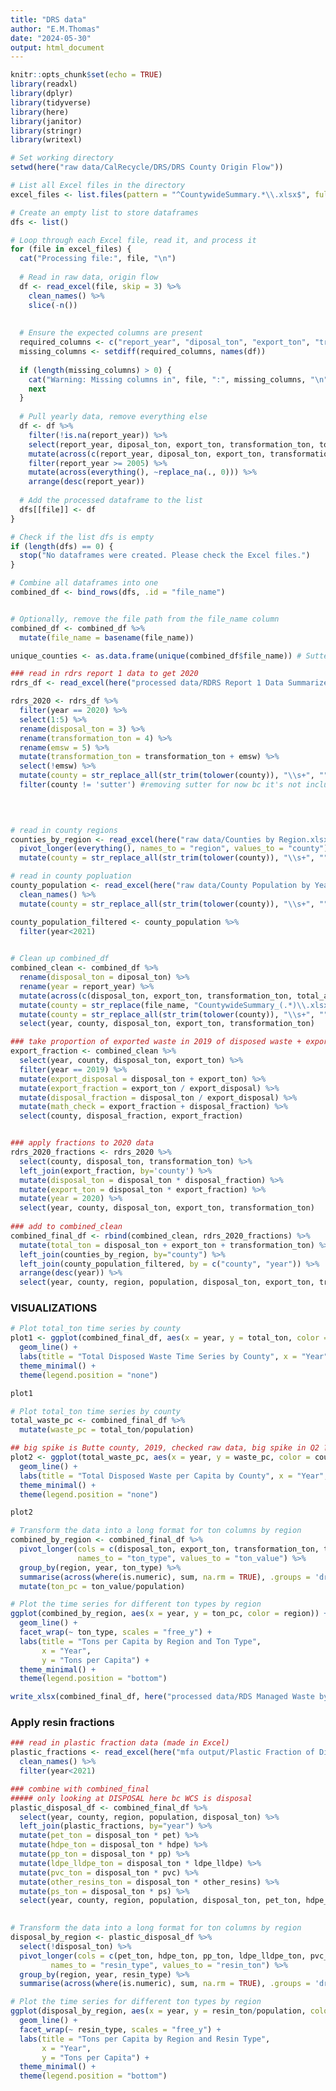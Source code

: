 ```yaml
---
title: "DRS data"
author: "E.M.Thomas"
date: "2024-05-30"
output: html_document
---
```


```r
knitr::opts_chunk$set(echo = TRUE)
library(readxl)
library(dplyr)
library(tidyverse)
library(here)
library(janitor)
library(stringr)
library(writexl)
```


```r
# Set working directory
setwd(here("raw data/CalRecycle/DRS/DRS County Origin Flow"))

# List all Excel files in the directory
excel_files <- list.files(pattern = "^CountywideSummary.*\\.xlsx$", full.names = TRUE)

# Create an empty list to store dataframes
dfs <- list()

# Loop through each Excel file, read it, and process it
for (file in excel_files) {
  cat("Processing file:", file, "\n")
  
  # Read in raw data, origin flow
  df <- read_excel(file, skip = 3) %>%
    clean_names() %>%
    slice(-n())
  
  
  # Ensure the expected columns are present
  required_columns <- c("report_year", "diposal_ton", "export_ton", "transformation_ton", "total_adc")
  missing_columns <- setdiff(required_columns, names(df))
  
  if (length(missing_columns) > 0) {
    cat("Warning: Missing columns in", file, ":", missing_columns, "\n")
    next
  }
  
  # Pull yearly data, remove everything else
  df <- df %>% 
    filter(!is.na(report_year)) %>%
    select(report_year, diposal_ton, export_ton, transformation_ton, total_adc) %>%
    mutate(across(c(report_year, diposal_ton, export_ton, transformation_ton, total_adc), ~as.numeric(.))) %>%
    filter(report_year >= 2005) %>%
    mutate(across(everything(), ~replace_na(., 0))) %>%
    arrange(desc(report_year))
  
  # Add the processed dataframe to the list
  dfs[[file]] <- df
}

# Check if the list dfs is empty
if (length(dfs) == 0) {
  stop("No dataframes were created. Please check the Excel files.")
}

# Combine all dataframes into one
combined_df <- bind_rows(dfs, .id = "file_name")


# Optionally, remove the file path from the file_name column
combined_df <- combined_df %>%
  mutate(file_name = basename(file_name))
```


```r
unique_counties <- as.data.frame(unique(combined_df$file_name)) # Sutter is missing, checked raw data, there is no record... 
```


```r
### read in rdrs report 1 data to get 2020 
rdrs_df <- read_excel(here("processed data/RDRS Report 1 Data Summarized_MT.xlsx"))

rdrs_2020 <- rdrs_df %>% 
  filter(year == 2020) %>% 
  select(1:5) %>% 
  rename(disposal_ton = 3) %>% 
  rename(transformation_ton = 4) %>% 
  rename(emsw = 5) %>% 
  mutate(transformation_ton = transformation_ton + emsw) %>% 
  select(!emsw) %>% 
  mutate(county = str_replace_all(str_trim(tolower(county)), "\\s+", "")) %>% 
  filter(county != 'sutter') #removing sutter for now bc it's not included in DRS

  
  
```



```r
# read in county regions
counties_by_region <- read_excel(here("raw data/Counties by Region.xlsx")) %>% 
  pivot_longer(everything(), names_to = "region", values_to = "county") %>% 
  mutate(county = str_replace_all(str_trim(tolower(county)), "\\s+", ""))

# read in county popluation
county_population <- read_excel(here("raw data/County Population by Year.xlsx")) %>% 
  clean_names() %>% 
  mutate(county = str_replace_all(str_trim(tolower(county)), "\\s+", ""))

county_population_filtered <- county_population %>% 
  filter(year<2021) 
  
```


```r
# Clean up combined_df 
combined_clean <- combined_df %>%
  rename(disposal_ton = diposal_ton) %>% 
  rename(year = report_year) %>% 
  mutate(across(c(disposal_ton, export_ton, transformation_ton, total_adc), ~ . / 1.102)) %>% 
  mutate(county = str_replace(file_name, "CountywideSummary_(.*)\\.xlsx$", "\\1")) %>% 
  mutate(county = str_replace_all(str_trim(tolower(county)), "\\s+", "")) %>% 
  select(year, county, disposal_ton, export_ton, transformation_ton) 


```


```r
### take proportion of exported waste in 2019 of disposed waste + exported
export_fraction <- combined_clean %>% 
  select(year, county, disposal_ton, export_ton) %>% 
  filter(year == 2019) %>% 
  mutate(export_disposal = disposal_ton + export_ton) %>% 
  mutate(export_fraction = export_ton / export_disposal) %>% 
  mutate(disposal_fraction = disposal_ton / export_disposal) %>% 
  mutate(math_check = export_fraction + disposal_fraction) %>% 
  select(county, disposal_fraction, export_fraction)


### apply fractions to 2020 data 
rdrs_2020_fractions <- rdrs_2020 %>% 
  select(county, disposal_ton, transformation_ton) %>% 
  left_join(export_fraction, by='county') %>% 
  mutate(disposal_ton = disposal_ton * disposal_fraction) %>% 
  mutate(export_ton = disposal_ton * export_fraction) %>% 
  mutate(year = 2020) %>% 
  select(year, county, disposal_ton, export_ton, transformation_ton)
  
### add to combined_clean
combined_final_df <- rbind(combined_clean, rdrs_2020_fractions) %>% 
  mutate(total_ton = disposal_ton + export_ton + transformation_ton) %>% 
  left_join(counties_by_region, by="county") %>% 
  left_join(county_population_filtered, by = c("county", "year")) %>% 
  arrange(desc(year)) %>% 
  select(year, county, region, population, disposal_ton, export_ton, transformation_ton, total_ton)

```




### VISUALIZATIONS
```r
# Plot total_ton time series by county
plot1 <- ggplot(combined_final_df, aes(x = year, y = total_ton, color = county)) +
  geom_line() +
  labs(title = "Total Disposed Waste Time Series by County", x = "Year", y = "Total Disposed Waste (metric tons)") +
  theme_minimal() +
  theme(legend.position = "none")

plot1
```


```r
# Plot total_ton time series by county
total_waste_pc <- combined_final_df %>% 
  mutate(waste_pc = total_ton/population) 

## big spike is Butte county, 2019, checked raw data, big spike in Q2 ??? order of magnitude more 
plot2 <- ggplot(total_waste_pc, aes(x = year, y = waste_pc, color = county)) +
  geom_line() +
  labs(title = "Total Disposed Waste per Capita by County", x = "Year", y = "Total Disposed Waste per Capita (metric tons)") +
  theme_minimal() + 
  theme(legend.position = "none")

plot2
```


```r
# Transform the data into a long format for ton columns by region
combined_by_region <- combined_final_df %>%
  pivot_longer(cols = c(disposal_ton, export_ton, transformation_ton, total_ton),
               names_to = "ton_type", values_to = "ton_value") %>% 
  group_by(region, year, ton_type) %>%
  summarise(across(where(is.numeric), sum, na.rm = TRUE), .groups = 'drop') %>% 
  mutate(ton_pc = ton_value/population)

# Plot the time series for different ton types by region
ggplot(combined_by_region, aes(x = year, y = ton_pc, color = region)) +
  geom_line() +
  facet_wrap(~ ton_type, scales = "free_y") +
  labs(title = "Tons per Capita by Region and Ton Type",
       x = "Year",
       y = "Tons per Capita") +
  theme_minimal() +
  theme(legend.position = "bottom")
```


```r
write_xlsx(combined_final_df, here("processed data/RDS Managed Waste by County.xlsx"))
```


### Apply resin fractions
```r
### read in plastic fraction data (made in Excel)
plastic_fractions <- read_excel(here("mfa output/Plastic Fraction of Disposed Waste.xlsx")) %>% 
  clean_names() %>% 
  filter(year<2021)

### combine with combined_final 
##### only looking at DISPOSAL here bc WCS is disposal 
plastic_disposal_df <- combined_final_df %>% 
  select(year, county, region, population, disposal_ton) %>% 
  left_join(plastic_fractions, by="year") %>% 
  mutate(pet_ton = disposal_ton * pet) %>% 
  mutate(hdpe_ton = disposal_ton * hdpe) %>% 
  mutate(pp_ton = disposal_ton * pp) %>% 
  mutate(ldpe_lldpe_ton = disposal_ton * ldpe_lldpe) %>%
  mutate(pvc_ton = disposal_ton * pvc) %>% 
  mutate(other_resins_ton = disposal_ton * other_resins) %>% 
  mutate(ps_ton = disposal_ton * ps) %>% 
  select(year, county, region, population, disposal_ton, pet_ton, hdpe_ton, pp_ton, ldpe_lldpe_ton, pvc_ton, other_resins_ton, ps_ton)
  

```



```r
# Transform the data into a long format for ton columns by region
disposal_by_region <- plastic_disposal_df %>%
  select(!disposal_ton) %>% 
  pivot_longer(cols = c(pet_ton, hdpe_ton, pp_ton, ldpe_lldpe_ton, pvc_ton, other_resins_ton, ps_ton),
         names_to = "resin_type", values_to = "resin_ton") %>% 
  group_by(region, year, resin_type) %>%
  summarise(across(where(is.numeric), sum, na.rm = TRUE), .groups = 'drop') 

# Plot the time series for different ton types by region
ggplot(disposal_by_region, aes(x = year, y = resin_ton/population, color = region)) +
  geom_line() +
  facet_wrap(~ resin_type, scales = "free_y") +
  labs(title = "Tons per Capita by Region and Resin Type",
       x = "Year",
       y = "Tons per Capita") +
  theme_minimal() +
  theme(legend.position = "bottom")
```


